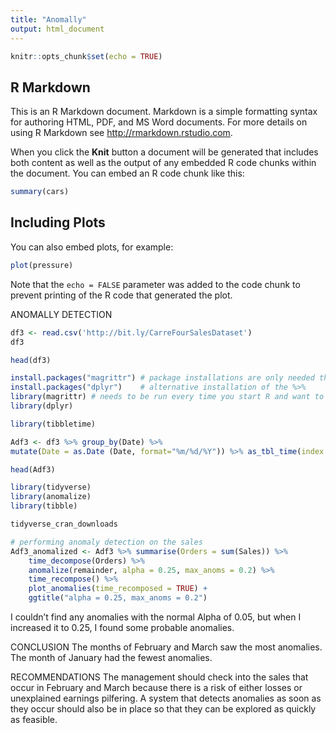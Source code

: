 ---
title: "Anomally"
output: html_document
---

```{r setup, include=FALSE}
knitr::opts_chunk$set(echo = TRUE)
```

## R Markdown

This is an R Markdown document. Markdown is a simple formatting syntax for authoring HTML, PDF, and MS Word documents. For more details on using R Markdown see <http://rmarkdown.rstudio.com>.

When you click the **Knit** button a document will be generated that includes both content as well as the output of any embedded R code chunks within the document. You can embed an R code chunk like this:

```{r cars}
summary(cars)
```

## Including Plots

You can also embed plots, for example:

```{r pressure, echo=FALSE}
plot(pressure)
```

Note that the `echo = FALSE` parameter was added to the code chunk to prevent printing of the R code that generated the plot.

ANOMALLY DETECTION
```{r}
df3 <- read.csv('http://bit.ly/CarreFourSalesDataset')
df3

```

```{r}
head(df3)
```

```{r}
install.packages("magrittr") # package installations are only needed the first time you use it
install.packages("dplyr")    # alternative installation of the %>%
library(magrittr) # needs to be run every time you start R and want to use %>%
library(dplyr)   
```
```{r}
library(tibbletime)

```

 
```{r}
Adf3 <- df3 %>% group_by(Date) %>%
mutate(Date = as.Date (Date, format="%m/%d/%Y")) %>% as_tbl_time(index = Date)

```

```{r}
head(Adf3)

```

```{r}
library(tidyverse)
library(anomalize)
library(tibble)
```

```{r}
tidyverse_cran_downloads

```

```{r}
# performing anomaly detection on the sales 
Adf3_anomalized <- Adf3 %>% summarise(Orders = sum(Sales)) %>%
    time_decompose(Orders) %>%
    anomalize(remainder, alpha = 0.25, max_anoms = 0.2) %>%
    time_recompose() %>%
    plot_anomalies(time_recomposed = TRUE) +
    ggtitle("alpha = 0.25, max_anoms = 0.2")
```


I couldn’t find any anomalies with the normal Alpha of 0.05, but when I increased it to 0.25, I found some probable anomalies.

CONCLUSION
The months of February and March saw the most anomalies.
The month of January had the fewest anomalies.

RECOMMENDATIONS
The management should check into the sales that occur in February and March because there is a risk of either losses or unexplained earnings pilfering.
A system that detects anomalies as soon as they occur should also be in place so that they can be explored as quickly as feasible.


